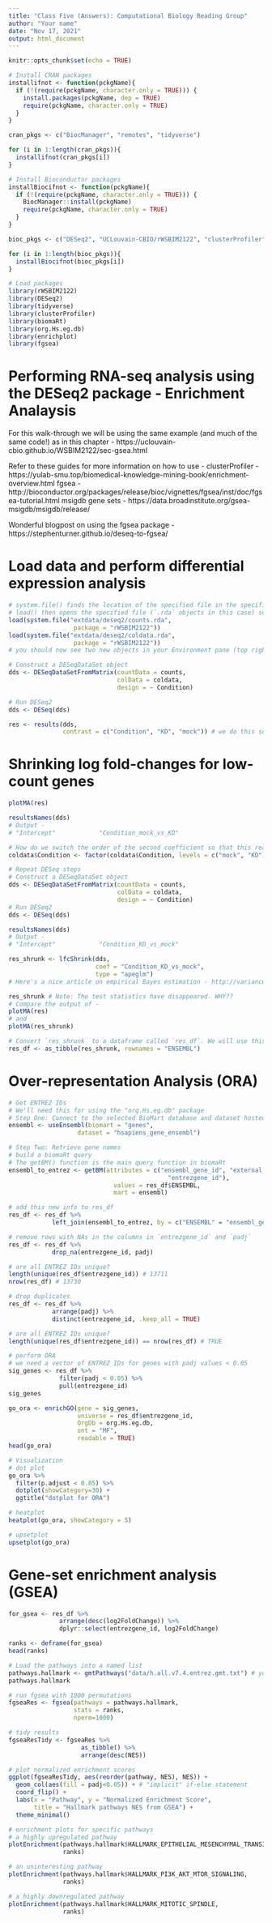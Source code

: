 ```yaml
---
title: "Class Five (Answers): Computational Biology Reading Group"
author: "Your name"
date: "Nov 17, 2021"
output: html_document
---
```


```r
knitr::opts_chunk$set(echo = TRUE)

# Install CRAN packages
installifnot <- function(pckgName){
  if (!(require(pckgName, character.only = TRUE))) {
    install.packages(pckgName, dep = TRUE)
    require(pckgName, character.only = TRUE)
  }
}

cran_pkgs <- c("BiocManager", "remotes", "tidyverse")

for (i in 1:length(cran_pkgs)){
  installifnot(cran_pkgs[i])
}

# Install Bioconductor packages
installBiocifnot <- function(pckgName){
  if (!(require(pckgName, character.only = TRUE))) {
    BiocManager::install(pckgName)
    require(pckgName, character.only = TRUE)
  }
}

bioc_pkgs <- c("DESeq2", "UCLouvain-CBIO/rWSBIM2122", "clusterProfiler", "biomaRt", "org.Hs.eg.db", "enrichplot", "fgsea")

for (i in 1:length(bioc_pkgs)){
  installBiocifnot(bioc_pkgs[i])
}

# Load packages
library(rWSBIM2122)
library(DESeq2)
library(tidyverse)
library(clusterProfiler)
library(biomaRt)
library(org.Hs.eg.db)
library(enrichplot)
library(fgsea)
```

# Performing RNA-seq analysis using the DESeq2 package - Enrichment Analaysis

For this walk-through we will be using the same example (and much of the same code!) as in this chapter - 
https://uclouvain-cbio.github.io/WSBIM2122/sec-gsea.html

Refer to these guides for more information on how to use -
clusterProfiler - https://yulab-smu.top/biomedical-knowledge-mining-book/enrichment-overview.html
fgsea - http://bioconductor.org/packages/release/bioc/vignettes/fgsea/inst/doc/fgsea-tutorial.html
msigdb gene sets - https://data.broadinstitute.org/gsea-msigdb/msigdb/release/

Wonderful blogpost on using the fgsea package - https://stephenturner.github.io/deseq-to-fgsea/


# Load data and perform differential expression analysis

```r
# system.file() finds the location of the specified file in the specified package
# load() then opens the specified file (`.rda` objects in this case) so that they appear in our global environment 
load(system.file("extdata/deseq2/counts.rda",
                  package = "rWSBIM2122"))
load(system.file("extdata/deseq2/coldata.rda",
                  package = "rWSBIM2122"))
# you should now see two new objects in your Environment pane (top right-hand corner)

# Construct a DESeqDataSet object
dds <- DESeqDataSetFromMatrix(countData = counts,
                              colData = coldata,
                              design = ~ Condition) 

# Run DESeq2
dds <- DESeq(dds)

res <- results(dds,
               contrast = c("Condition", "KD", "mock")) # we do this so that `mock` becomes the group we're comparing to
```

# Shrinking log fold-changes for low-count genes
```r
plotMA(res)

resultsNames(dds)
# Output - 
# "Intercept"            "Condition_mock_vs_KD"

# How do we switch the order of the second coefficient so that this reads "Condition_KD_vs_mock"
coldata$Condition <- factor(coldata$Condition, levels = c("mock", "KD"))

# Repeat DESeq steps
# Construct a DESeqDataSet object
dds <- DESeqDataSetFromMatrix(countData = counts,
                              colData = coldata,
                              design = ~ Condition) 
# Run DESeq2
dds <- DESeq(dds)

resultsNames(dds)
# Output - 
# "Intercept"            "Condition_KD_vs_mock"

res_shrunk <- lfcShrink(dds, 
                        coef = "Condition_KD_vs_mock",
                        type = "apeglm") 
# Here's a nice article on empirical Bayes estimation - http://varianceexplained.org/r/empirical_bayes_baseball/

res_shrunk # Note: The test statistics have disappeared. WHY??
# Compare the output of - 
plotMA(res)
# and
plotMA(res_shrunk)

# Convert `res_shrunk` to a dataframe called `res_df`. We will use this for enrichment analyses
res_df <- as_tibble(res_shrunk, rownames = "ENSEMBL")
```

# Over-representation Analysis (ORA)
```r
# Get ENTREZ IDs
# We'll need this for using the "org.Hs.eg.db" package
# Step One: Connect to the selected BioMart database and dataset hosted by Ensembl
ensembl <- useEnsembl(biomart = "genes", 
                   dataset = "hsapiens_gene_ensembl")

# Step Two: Retrieve gene names
# build a biomaRt query
# The getBM() function is the main query function in biomaRt
ensembl_to_entrez <- getBM(attributes = c("ensembl_gene_id", "external_gene_name",
                                            "entrezgene_id"),
                             values = res_df$ENSEMBL,
                             mart = ensembl)

# add this new info to res_df
res_df <- res_df %>% 
            left_join(ensembl_to_entrez, by = c("ENSEMBL" = "ensembl_gene_id"))

# remove rows with NAs in the columns in `entrezgene_id` and `padj`
res_df <- res_df %>% 
            drop_na(entrezgene_id, padj)

# are all ENTREZ IDs unique?
length(unique(res_df$entrezgene_id)) # 13711
nrow(res_df) # 13730

# drop duplicates
res_df <- res_df %>% 
            arrange(padj) %>% 
            distinct(entrezgene_id, .keep_all = TRUE)

# are all ENTREZ IDs unique?
length(unique(res_df$entrezgene_id)) == nrow(res_df) # TRUE

# perform ORA
# we need a vector of ENTREZ IDs for genes with padj values < 0.05
sig_genes <- res_df %>% 
              filter(padj < 0.05) %>% 
              pull(entrezgene_id)
sig_genes

go_ora <- enrichGO(gene = sig_genes,
                   universe = res_df$entrezgene_id,
                   OrgDb = org.Hs.eg.db,
                   ont = "MF",
                   readable = TRUE) 
head(go_ora)

# Visualization
# dot plot
go_ora %>% 
  filter(p.adjust < 0.05) %>% 
  dotplot(showCategory=30) + 
  ggtitle("dotplot for ORA")

# heatplot
heatplot(go_ora, showCategory = 5)

# upsetplot
upsetplot(go_ora)
```

# Gene-set enrichment analysis (GSEA)
```r
for_gsea <- res_df %>% 
              arrange(desc(log2FoldChange)) %>% 
              dplyr::select(entrezgene_id, log2FoldChange)

ranks <- deframe(for_gsea)
head(ranks)

# Load the pathways into a named list
pathways.hallmark <- gmtPathways("data/h.all.v7.4.entrez.gmt.txt") # you can download this file from https://data.broadinstitute.org/gsea-msigdb/msigdb/release/7.4/
pathways.hallmark

# run fgsea with 1000 permutations
fgseaRes <- fgsea(pathways = pathways.hallmark, 
                  stats = ranks, 
                  nperm=1000)

# tidy results
fgseaResTidy <- fgseaRes %>%
                    as_tibble() %>%
                    arrange(desc(NES))

# plot normalized enrichment scores
ggplot(fgseaResTidy, aes(reorder(pathway, NES), NES)) +
  geom_col(aes(fill = padj<0.05)) + # "implicit" if-else statement
  coord_flip() +
  labs(x = "Pathway", y = "Normalized Enrichment Score",
       title = "Hallmark pathways NES from GSEA") + 
  theme_minimal()

# enrichment plots for specific pathways
# a highly upregulated pathway
plotEnrichment(pathways.hallmark$HALLMARK_EPITHELIAL_MESENCHYMAL_TRANSITION, 
               ranks)

# an uninteresting pathway
plotEnrichment(pathways.hallmark$HALLMARK_PI3K_AKT_MTOR_SIGNALING, 
               ranks)

# a highly downregulated pathway
plotEnrichment(pathways.hallmark$HALLMARK_MITOTIC_SPINDLE, 
               ranks)
```

